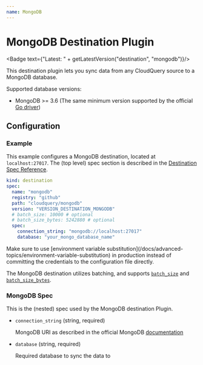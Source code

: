 ```yaml
---
name: MongoDB
---
```

# MongoDB Destination Plugin


<Badge text={"Latest: " + getLatestVersion("destination", "mongodb")}/>

This destination plugin lets you sync data from any CloudQuery source to a MongoDB database.

Supported database versions:

- MongoDB >= 3.6 (The same minimum version supported by the official [Go driver](https://github.com/mongodb/mongo-go-driver))

## Configuration

### Example

This example configures a MongoDB destination, located at `localhost:27017`. The (top level) spec section is described in the [Destination Spec Reference](/docs/reference/destination-spec).

```yaml copy
kind: destination
spec:
  name: "mongodb"
  registry: "github"
  path: "cloudquery/mongodb"
  version: "VERSION_DESTINATION_MONGODB"
  # batch_size: 10000 # optional
  # batch_size_bytes: 5242880 # optional
  spec:
    connection_string: "mongodb://localhost:27017"
    database: "your_mongo_database_name"
```

<Callout type="info">
Make sure to use [environment variable substitution](/docs/advanced-topics/environment-variable-substitution) in production instead of committing the credentials to the configuration file directly.
</Callout>

The MongoDB destination utilizes batching, and supports [`batch_size`](/docs/reference/destination-spec#batch_size) and [`batch_size_bytes`](/docs/reference/destination-spec#batch_size_bytes). 

### MongoDB Spec

This is the (nested) spec used by the MongoDB destination Plugin.

- `connection_string` (string, required)

  MongoDB URI as described in the official MongoDB [documentation](https://www.mongodb.com/docs/manual/reference/connection-string/)

- `database` (string, required)

  Required database to sync the data to




